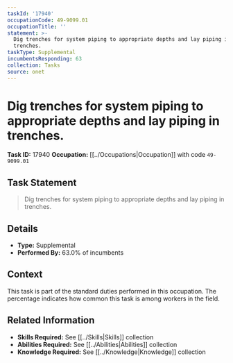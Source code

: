 ```yaml
---
taskId: '17940'
occupationCode: 49-9099.01
occupationTitle: ''
statement: >-
  Dig trenches for system piping to appropriate depths and lay piping in
  trenches.
taskType: Supplemental
incumbentsResponding: 63
collection: Tasks
source: onet
---
```

# Dig trenches for system piping to appropriate depths and lay piping in trenches.

**Task ID:** 17940
**Occupation:** [[../Occupations|Occupation]] with code `49-9099.01`

## Task Statement

> Dig trenches for system piping to appropriate depths and lay piping in trenches.

## Details

- **Type:** Supplemental
- **Performed By:** 63.0% of incumbents

## Context

This task is part of the standard duties performed in this occupation. The percentage indicates how common this task is among workers in the field.

## Related Information

- **Skills Required:** See [[../Skills|Skills]] collection
- **Abilities Required:** See [[../Abilities|Abilities]] collection
- **Knowledge Required:** See [[../Knowledge|Knowledge]] collection
